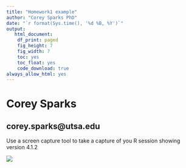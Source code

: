 ```yaml
---
title: "Homework1 example"
author: "Corey Sparks PhD"
date: "`r format(Sys.time(), '%d %B, %Y')`"
output:
   html_document:
    df_print: paged
    fig_height: 7
    fig_width: 7
    toc: yes
    toc_float: yes
    code_download: true
always_allow_html: yes
---
```



# Corey Sparks

## corey.sparks@utsa.edu

Use a screen capture tool to take a capture of you R session showing version 4.1.2

![](../images/hw1.png)
